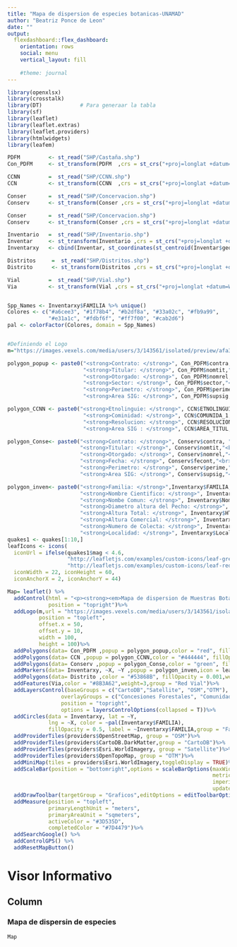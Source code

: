 ---
title: "Mapa de dispersion de especies botanicas-UNAMAD"
author: "Beatriz Ponce de Leon"
date: ""
output: 
  flexdashboard::flex_dashboard:
    orientation: rows
    social: menu
    vertical_layout: fill
    
    #theme: journal
---

```{r setup, include=FALSE}
library(openxlsx)
library(crosstalk) 
library(DT)            # Para generaar la tabla
library(sf)
library(leaflet)
library(leaflet.extras)
library(leaflet.providers)
library(htmlwidgets)
library(leafem)

PDFM         <- st_read("SHP/Castaña.shp")                                  #Concesiones de Castaña 
Con_PDFM     <- st_transform(PDFM  ,crs = st_crs("+proj=longlat +datum=WGS84 +no_defs")) # Poner en uns proyeccion

CCNN         =  st_read("SHP/CCNN.shp")     
CCN          <- st_transform(CCNN  ,crs = st_crs("+proj=longlat +datum=WGS84 +no_defs"))

Conser       =  st_read("SHP/Concervacion.shp")     
Conserv      <- st_transform(Conser ,crs = st_crs("+proj=longlat +datum=WGS84 +no_defs"))

Conser       =  st_read("SHP/Concervacion.shp")     
Conserv      <- st_transform(Conser ,crs = st_crs("+proj=longlat +datum=WGS84 +no_defs"))

Inventario   =  st_read("SHP/Inventario.shp")     
Inventar     <- st_transform(Inventario ,crs = st_crs("+proj=longlat +datum=WGS84 +no_defs"))
Inventarxy   <- cbind(Inventar, st_coordinates(st_centroid(Inventar$geometry))) 

Distritos     =  st_read("SHP/Distritos.shp")     
Distrito      <- st_transform(Distritos ,crs = st_crs("+proj=longlat +datum=WGS84 +no_defs"))

Vial         =  st_read("SHP/Vial.shp")     
Via          <- st_transform(Vial ,crs = st_crs("+proj=longlat +datum=WGS84 +no_defs"))


Spp_Names <- Inventarxy$FAMILIA %>% unique()
Colores <- c("#a6cee3", "#1f78b4", "#b2df8a", "#33a02c", "#fb9a99", 
             "#e31a1c", "#fdbf6f", "#ff7f00", "#cab2d6")
pal <- colorFactor(Colores, domain = Spp_Names)


#Definiendo el Logo
m="https://images.vexels.com/media/users/3/143561/isolated/preview/afa3aa927b63061e3b0222b7dab9cdbf-ubicaci--n-n--utica-norte-flecha-vintage-by-vexels.png"

polygon_popup <- paste0("<strong>Contrato: </strong>", Con_PDFM$contra, "<br>",          # Label
                        "<strong>Titular: </strong>", Con_PDFM$nomtit,"<br>",
                        "<strong>Otorgado: </strong>", Con_PDFM$nomrel,"<br>",
                        "<strong>Sector: </strong>", Con_PDFM$sector,"<br>",
                        "<strong>Perimetro: </strong>", Con_PDFM$perime,"<br>",
                        "<strong>Area SIG: </strong>", Con_PDFM$supsig,"<br>")

polygon_CCNN <- paste0("<strong>Etnolinguie: </strong>", CCN$ETNOLINGUI, "<br>",          # Label
                        "<strong>Cominidad: </strong>", CCN$COMUNIDA_1,"<br>",
                        "<strong>Resolucion: </strong>", CCN$RESOLUCION,"<br>",
                        "<strong>Area SIG : </strong>", CCN$AREA_TITUL,"<br>")

polygon_Conse<- paste0("<strong>Contrato: </strong>", Conserv$contra, "<br>",          # Label
                       "<strong>Titular: </strong>", Conserv$nomtit,"<br>",
                       "<strong>Otorgado: </strong>", Conserv$nomrel,"<br>",
                       "<strong>Fecha: </strong>", Conserv$fecont,"<br>",
                       "<strong>Perimetro: </strong>", Conserv$perime,"<br>",
                       "<strong>Area SIG: </strong>", Conserv$supsig,"<br>")

polygon_inven<- paste0("<strong>Familia: </strong>",Inventarxy$FAMILIA, "<br>",          # Label
                       "<strong>Nombre Cientifico: </strong>", Inventarxy$NOMBRE_CIE,"<br>",
                       "<strong>Nombe Comun: </strong>", Inventarxy$Nombre_Com,"<br>",
                       "<strong>Diametro altura del Pecho: </strong>", Inventarxy$Dap,"<br>",
                       "<strong>Altura Total: </strong>", Inventarxy$HT,"<br>",
                       "<strong>Altura Comercial: </strong>", Inventarxy$HF,"<br>",
                       "<strong>Numero de Colecta: </strong>", Inventarxy$N._DE_COL,"<br>",
                       "<strong>Localidad: </strong>", Inventarxy$Locallidad,"<br>")
quakes1 <- quakes[1:10,]
leafIcons <- icons(
  iconUrl = ifelse(quakes1$mag < 4.6,
                   "http://leafletjs.com/examples/custom-icons/leaf-green.png",
                   "http://leafletjs.com/examples/custom-icons/leaf-red.png" ),
  iconWidth = 22, iconHeight = 60,
  iconAnchorX = 2, iconAnchorY = 44)

Map= leaflet() %>%
  addControl(html = "<p><strong><em>Mapa de dispersion de Muestras Botanicas</em></strong></p>",
             position = "topright")%>%
  addLogo(m,url = "https://images.vexels.com/media/users/3/143561/isolated/preview/afa3aa927b63061e3b0222b7dab9cdbf-ubicaci--n-n--utica-norte-flecha-vintage-by-vexels.png",
          position = "topleft",
          offset.x = 50,
          offset.y = 10,
          width = 100,
          height = 100)%>%
  addPolygons(data= Con_PDFM ,popup = polygon_popup,color = "red", fillOpacity = 0.2,weight = 1,group = "Concesiones Forestales")%>%
  addPolygons(data= CCN ,popup = polygon_CCNN,color = "#444444", fillOpacity = 0.2,weight = 1,group = "Comunidades Nativas")%>%
  addPolygons(data= Conserv ,popup = polygon_Conse,color = "green", fillOpacity = 0.2,weight = 1,group = "Concesiones de Concervacion")%>%
  addMarkers(data= Inventarxy, ~X, ~Y ,popup = polygon_inven,icon = leafIcons,group = "Inventario")%>%
  addPolygons(data= Distrito ,color = "#53868B", fillOpacity = 0.001,weight = 2,group = "Distritos")%>%
  addFeatures(Via,color = "#8B3A62",weight=3,group = "Red Vial")%>%
  addLayersControl(baseGroups = c("CartoDB","Satellite", "OSM","OTM"),
                 overlayGroups = c("Concesiones Forestales", "Comunidades Nativas","Concesiones de Concervacion","Inventario","Distritos","Red Vial", "Familia"),
                 position = "topright",
                 options = layersControlOptions(collapsed = T))%>%
  addCircles(data = Inventarxy, lat = ~Y, 
             lng = ~X, color = ~pal(Inventarxy$FAMILIA), 
             fillOpacity = 0.5, label = ~Inventarxy$FAMILIA,group = "Familia")%>%
  addProviderTiles(providers$OpenStreetMap, group = "OSM")%>%
  addProviderTiles(providers$CartoDB.DarkMatter,group = "CartoDB")%>%
  addProviderTiles(providers$Esri.WorldImagery, group = "Satellite")%>%
  addProviderTiles(providers$OpenTopoMap, group = "OTM")%>%
  addMiniMap(tiles = providers$Esri.WorldImagery,toggleDisplay = TRUE)%>%
  addScaleBar(position = "bottomright",options = scaleBarOptions(maxWidth = 100,
                                                                 metric = TRUE,
                                                                 imperial = TRUE,
                                                                 updateWhenIdle = TRUE)) %>%
  addDrawToolbar(targetGroup = "Graficos",editOptions = editToolbarOptions(selectedPathOptions = selectedPathOptions()))%>%
  addMeasure(position = "topleft",
             primaryLengthUnit = "meters",
             primaryAreaUnit = "sqmeters",
             activeColor = "#3D535D",
             completedColor = "#7D4479")%>% 
  addSearchGoogle() %>% 
  addControlGPS() %>% 
  addResetMapButton()
```

# Visor Informativo {data-icon="ion-stats-bars"}

Column {data-width=150}
-------------------------------------
### Mapa de dispersin de especies 
```{r}
Map

```